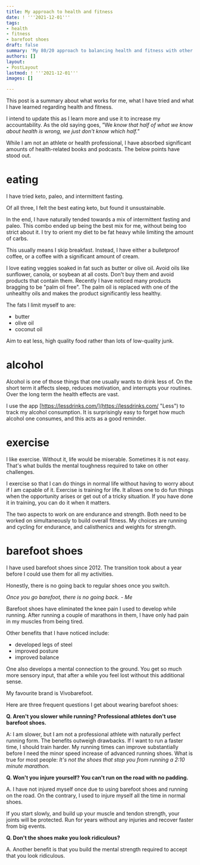 ```yaml
---
title: My approach to health and fitness
date: ! '''2021-12-01'''
tags:
- health
- fitness
- barefoot shoes
draft: false
summary: 'My 80/20 approach to balancing health and fitness with other life demands. '
authors: []
layout:
- PostLayout
lastmod: ! '''2021-12-01'''
images: []

---
```

This post is a summary about what works for me, what I have tried and what I have learned regarding health and fitness.

I intend to update this as I learn more and use it to increase my accountability. As the old saying goes, ”We _know that half of what we know about health is wrong, we just don't know which half."_

While I am not an athlete or health professional, I have absorbed significant amounts of health-related books and podcasts. The below points have stood out.

# eating

I have tried keto, paleo, and intermittent fasting.

Of all three, I felt the best eating keto, but found it unsustainable.

In the end, I have naturally tended towards a mix of intermittent fasting and paleo.
This combo ended up being the best mix for me, without being too strict about it.
I try to orient my diet to be fat heavy while limiting the amount of carbs.

This usually means I skip breakfast.
Instead, I have either a bulletproof coffee, or a coffee with a significant amount of cream.

I love eating veggies soaked in fat such as butter or olive oil. Avoid oils like sunflower, canola, or soybean at all costs. Don't buy them and avoid products that contain them. Recently I have noticed many products bragging to be "palm oil free". The palm oil is replaced with one of the unhealthy oils and makes the product significantly less healthy.

The fats I limit myself to are:

* butter
* olive oil
* coconut oil

Aim to eat less, high quality food rather than lots of low-quality junk.

# alcohol

Alcohol is one of those things that one usually wants to drink less of. On the short term it affects sleep, reduces motivation, and interrupts your routines. Over the long term the health effects are vast.

I use the app [https://lessdrinks.com/](https://lessdrinks.com/ "Less") to track my alcohol consumption. It is surprisingly easy to forget how much alcohol one consumes, and this acts as a good reminder.

# exercise

I like exercise. Without it, life would be miserable. Sometimes it is not easy. That's what builds the mental toughness required to take on other challenges.

I exercise so that I can do things in normal life without having to worry about if I am capable of it. Exercise is training for life. It allows one to do fun things when the opportunity arises or get out of a tricky situation. If you have done it in training, you can do it when it matters.

The two aspects to work on are endurance and strength. Both need to be worked on simultaneously to build overall fitness. My choices are running and cycling for endurance, and calisthenics and weights for strength.

# barefoot shoes

I have used barefoot shoes since 2012.
The transition took about a year before I could use them for all my activities.

Honestly, there is no going back to regular shoes once you switch.

_Once you go barefoot, there is no going back. - Me_

Barefoot shoes have eliminated the knee pain I used to develop while running.
After running a couple of marathons in them, I have only had pain in my muscles from being tired.

Other benefits that I have noticed include:

* developed legs of steel
* improved posture
* improved balance

One also develops a mental connection to the ground. You get so much more sensory input, that after a while you feel lost without this additional sense.

My favourite brand is Vivobarefoot.

Here are three frequent questions I get about wearing barefoot shoes:

**Q. Aren't you slower while running? Professional athletes don't use barefoot shoes.**

A: I am slower, but I am not a professional athlete with naturally perfect running form. The benefits outweigh drawbacks. If I want to run a faster time, I should train harder. My running times can improve substantially before I need the minor speed increase of advanced running shoes. What is true for most people: _It's not the shoes that stop you from running a 2:10 minute marathon._

**Q. Won't you injure yourself? You can't run on the road with no padding.**

A. I have not injured myself once due to using barefoot shoes and running on the road. On the contrary, I used to injure myself all the time in normal shoes.

If you start slowly, and build up your muscle and tendon strength, your joints will be protected. Run for years without any injuries and recover faster from big events.

**Q. Don't the shoes make you look ridiculous?**

A. Another benefit is that you build the mental strength required to accept that you look ridiculous.